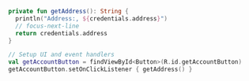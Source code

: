 ```kotlin
private fun getAddress(): String {
  println("Address:, ${credentials.address}")
  // focus-next-line
  return credentials.address
}

// Setup UI and event handlers
val getAccountButton = findViewById<Button>(R.id.getAccountButton)
getAccountButton.setOnClickListener { getAddress() }
```
